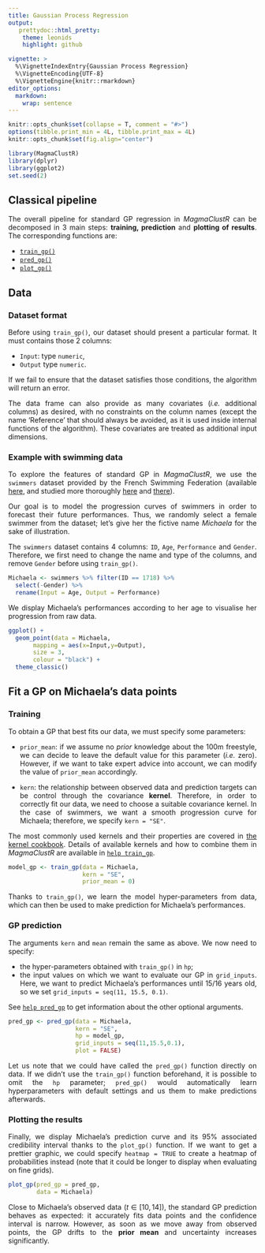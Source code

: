 ```yaml
---
title: Gaussian Process Regression
output:
   prettydoc::html_pretty:
    theme: leonids
    highlight: github

vignette: >
  %\VignetteIndexEntry{Gaussian Process Regression}
  %\VignetteEncoding{UTF-8}
  %\VignetteEngine{knitr::rmarkdown}
editor_options: 
  markdown: 
    wrap: sentence
---
```


<style>
body {
text-align: justify}
</style>

```r
knitr::opts_chunk$set(collapse = T, comment = "#>")
options(tibble.print_min = 4L, tibble.print_max = 4L)
knitr::opts_chunk$set(fig.align="center")
```

```r
library(MagmaClustR)
library(dplyr)
library(ggplot2)
set.seed(2)
```

## Classical pipeline

The overall pipeline for standard GP regression in *MagmaClustR* can be decomposed in 3 main steps: **training, prediction** and **plotting of results**.
The corresponding functions are:

-   [`train_gp()`](https://arthurleroy.github.io/MagmaClustR/reference/train_magma.html)
-   [`pred_gp()`](https://arthurleroy.github.io/MagmaClustR/reference/pred_gp.html)
-   [`plot_gp()`](https://arthurleroy.github.io/MagmaClustR/reference/plot_gp.html)

## Data

### Dataset format

Before using `train_gp()`, our dataset should present a particular format. It must contains those 2 columns:

*   `Input`: type `numeric`,
*   `Output` type `numeric`. 

If we fail to ensure that the dataset satisfies those conditions, the algorithm will return an error. 

The data frame can also provide as many covariates (*i.e.* additional columns) as desired, with no constraints on the column names (except the name 'Reference' that should always be avoided, as it is used inside internal functions of the algorithm). These covariates are treated as additional input dimensions. 

### Example with swimming data

To explore the features of standard GP in *MagmaClustR*, we use the `swimmers` dataset provided by the French Swimming Federation (available [here](https://github.com/ArthurLeroy/MAGMAclust/blob/master/Real_Data_Study/Data/db_100m_freestyle.csv), and studied more thoroughly [here](https://link.springer.com/article/10.1007/s10994-022-06172-1) and [there](https://arxiv.org/abs/2011.07866)).

Our goal is to model the progression curves of swimmers in order to forecast their future performances. Thus, we randomly select a female swimmer from the dataset; let's give her the fictive name *Michaela* for the sake of illustration.

The `swimmers` dataset contains 4 columns: `ID`, `Age`, `Performance` and `Gender`.
Therefore, we first need to change the name and type of the columns, and remove `Gender` before using `train_gp()`.

```r
Michaela <- swimmers %>% filter(ID == 1718) %>% 
  select(-Gender) %>% 
  rename(Input = Age, Output = Performance)
```

We display Michaela's performances according to her age to visualise her progression from raw data.

```r
ggplot() +
  geom_point(data = Michaela,
       mapping = aes(x=Input,y=Output),
       size = 3,
       colour = "black") +
  theme_classic()
```

## Fit a GP on Michaela's data points

### Training

To obtain a GP that best fits our data, we must specify some parameters:

*   `prior_mean`: if we assume no *prior* knowledge about the 100m freestyle, we can decide to leave the default value for this parameter (*i.e.* zero). However, if we want to take expert advice into account, we can modify the value of `prior_mean` accordingly.

*   `kern`: the relationship between observed data and prediction targets can be control through the covariance **kernel**.
Therefore, in order to correctly fit our data, we need to choose a suitable covariance kernel.
In the case of swimmers, we want a smooth progression curve for Michaela; therefore, we specify `kern = "SE"`.

The most commonly used kernels and their properties are covered in [the kernel cookbook](https://www.cs.toronto.edu/~duvenaud/cookbook/).
Details of available kernels and how to combine them in *MagmaClustR* are available in [`help train_gp`](https://arthurleroy.github.io/MagmaClustR/reference/train_gp.html). 


```r
model_gp <- train_gp(data = Michaela,
                     kern = "SE",
                     prior_mean = 0)
```

Thanks to `train_gp()`, we learn the model hyper-parameters from data, which can then be used to make prediction for Michaela's performances.

### GP prediction

The arguments `kern` and `mean` remain the same as above. We now need to specify:

*   the hyper-parameters obtained with `train_gp()` in `hp`;
*   the input values on which we want to evaluate our GP in `grid_inputs`. Here, we want to predict Michaela's performances until 15/16 years old, so we set `grid_inputs = seq(11, 15.5, 0.1)`.

See [`help pred_gp`](https://arthurleroy.github.io/MagmaClustR/reference/pred_gp.html) to get information about the other optional arguments.

```r
pred_gp <- pred_gp(data = Michaela,
                   kern = "SE",
                   hp = model_gp,
                   grid_inputs = seq(11,15.5,0.1),
                   plot = FALSE) 
```


Let us note that we could have called the `pred_gp()` function directly on data.
If we didn't use the `train_gp()` function beforehand, it is possible to omit the `hp` parameter; `pred_gp()`  would automatically learn hyperparameters with default settings and us them to make predictions afterwards.


### Plotting the results

Finally, we display Michaela's prediction curve and its 95% associated credibility interval thanks to the `plot_gp()` function. If we want to get a prettier graphic, we could specify `heatmap = TRUE` to create a heatmap of probabilities instead (note that it could be longer to display when evaluating on fine grids).

```r
plot_gp(pred_gp = pred_gp,
        data = Michaela)
```


Close to Michaela’s observed data ($t \in [ 10, 14 ]$), the standard GP prediction behaves as expected: it accurately fits data points and the confidence interval is narrow.
However, as soon as we move away from observed points, the GP drifts to the **prior mean** and uncertainty increases significantly.



